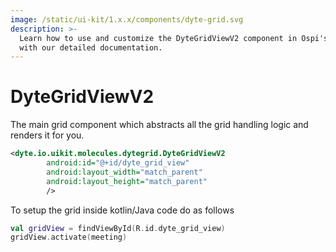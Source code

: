 ```yaml
---
image: /static/ui-kit/1.x.x/components/dyte-grid.svg
description: >-
  Learn how to use and customize the DyteGridViewV2 component in Ospi's Android
  with our detailed documentation.
---
```


# DyteGridViewV2

The main grid component which abstracts all the grid handling logic and renders
it for you.

```xml
<dyte.io.uikit.molecules.dytegrid.DyteGridViewV2
        android:id="@+id/dyte_grid_view"
        android:layout_width="match_parent"
        android:layout_height="match_parent"
        />
```

To setup the grid inside kotlin/Java code do as follows

```kotlin
val gridView = findViewById(R.id.dyte_grid_view)
gridView.activate(meeting)
```

<head>
  <title>Android DyteGridViewV2</title>
</head>
